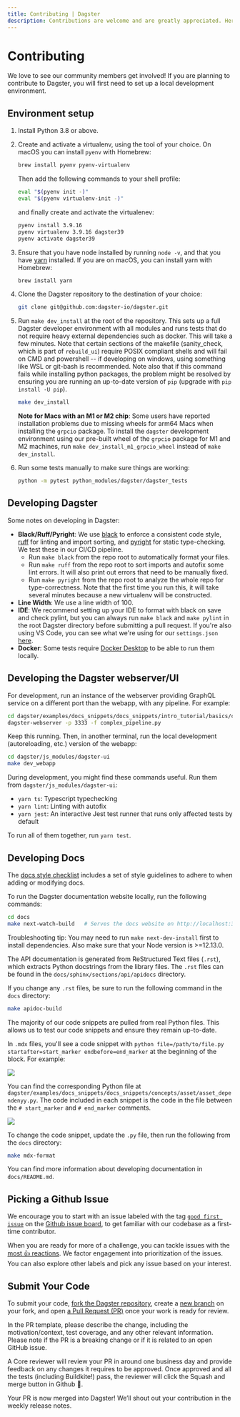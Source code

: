 ```yaml
---
title: Contributing | Dagster
description: Contributions are welcome and are greatly appreciated. Here's the contribution guide."
---
```


# Contributing

We love to see our community members get involved! If you are planning to contribute to Dagster, you will first need to set up a local development environment.

## Environment setup

1. Install Python 3.8 or above.

2. Create and activate a virtualenv, using the tool of your choice. On macOS you can install `pyenv` with Homebrew:

   ```bash
   brew install pyenv pyenv-virtualenv
   ```

   Then add the following commands to your shell profile:

   ```bash
   eval "$(pyenv init -)"
   eval "$(pyenv virtualenv-init -)"
   ```

   and finally create and activate the virtualenev:

   ```bash
   pyenv install 3.9.16
   pyenv virtualenv 3.9.16 dagster39
   pyenv activate dagster39
   ```

3. Ensure that you have node installed by running `node -v`, and that you have [yarn](https://yarnpkg.com/lang/en/) installed. If you are on macOS, you can install yarn with Homebrew:

   ```bash
   brew install yarn
   ```

4. Clone the Dagster repository to the destination of your choice:

   ```bash
   git clone git@github.com:dagster-io/dagster.git
   ```

5. Run `make dev_install` at the root of the repository. This sets up a full Dagster developer environment with all modules and runs tests that do not require heavy external dependencies such as docker. This will take a few minutes. Note that certain sections of the makefile (sanity_check, which is part of `rebuild_ui`) require POSIX compliant shells and will fail on CMD and powershell -- if developing on windows, using something like WSL or git-bash is recommended. Note also that if this command fails while installing python packages, the problem might be resolved by ensuring you are running an up-to-date version of `pip` (upgrade with `pip install -U pip`).

   ```bash
   make dev_install
   ```

   **Note for Macs with an M1 or M2 chip**: Some users have reported installation problems due to missing wheels for arm64 Macs when installing the `grpcio` package. To install the `dagster` development environment using our pre-built wheel of the `grpcio` package for M1 and M2 machines, run `make dev_install_m1_grpcio_wheel` instead of `make dev_install`.

6. Run some tests manually to make sure things are working:

   ```bash
   python -m pytest python_modules/dagster/dagster_tests
   ```

## Developing Dagster

Some notes on developing in Dagster:

- **Black/Ruff/Pyright**: We use [black](https://github.com/python/black) to enforce a consistent code style, [ruff](https://github.com/charliermarsh/ruff) for linting and import sorting, and [pyright](https://github.com/microsoft/pyright) for static type-checking. We test these in our CI/CD pipeline.
  - Run `make black` from the repo root to automatically format your files.
  - Run `make ruff` from the repo root to sort imports and autofix some lint errors. It will also print out errors that need to be manually fixed.
  - Run `make pyright` from the repo root to analyze the whole repo for type-correctness. Note that the first time you run this, it will take several minutes because a new virtualenv will be constructed.
- **Line Width**: We use a line width of 100.
- **IDE**: We recommend setting up your IDE to format with black on save and check pylint, but you can always run `make black` and `make pylint` in the root Dagster directory before submitting a pull request. If you're also using VS Code, you can see what we're using for our `settings.json` [here](https://gist.github.com/natekupp/7a17a9df8d2064e5389cc84aa118a896).
- **Docker**: Some tests require [Docker Desktop](https://www.docker.com/products/docker-desktop) to be able to run them locally.

## Developing the Dagster webserver/UI

For development, run an instance of the webserver providing GraphQL service on a different port than the webapp, with any pipeline. For example:

```bash
cd dagster/examples/docs_snippets/docs_snippets/intro_tutorial/basics/connecting_solids/
dagster-webserver -p 3333 -f complex_pipeline.py
```

Keep this running. Then, in another terminal, run the local development (autoreloading, etc.) version of the webapp:

```bash
cd dagster/js_modules/dagster-ui
make dev_webapp
```

During development, you might find these commands useful. Run them from `dagster/js_modules/dagster-ui`:

- `yarn ts`: Typescript typechecking
- `yarn lint`: Linting with autofix
- `yarn jest`: An interactive Jest test runner that runs only affected tests by default

To run all of them together, run `yarn test`.

## Developing Docs

The [docs style checklist](https://github.com/dagster-io/dagster/blob/master/docs/DOC_CHECKLIST.md) includes a set of style guidelines to adhere to when adding or modifying docs.

To run the Dagster documentation website locally, run the following commands:

```bash
cd docs
make next-watch-build   # Serves the docs website on http://localhost:3001
```

Troubleshooting tip: You may need to run `make next-dev-install` first to install dependencies. Also make sure that your Node version is >=12.13.0.

The API documentation is generated from ReStructured Text files (`.rst`), which extracts Python docstrings from the library files. The `.rst` files can be found in the `docs/sphinx/sections/api/apidocs` directory.

If you change any `.rst` files, be sure to run the following command in the `docs` directory:

```bash
make apidoc-build
```

The majority of our code snippets are pulled from real Python files. This allows us to test our code snippets and ensure they remain up-to-date.

In `.mdx` files, you'll see a code snippet with `python file=/path/to/file.py startafter=start_marker endbefore=end_marker` at the beginning of the block. For example:

<Image src="/images/community/md-code-block.png" width={1434} height={368} />

You can find the corresponding Python file at `dagster/examples/docs_snippets/docs_snippets/concepts/asset/asset_dependenyy.py`. The code included in each snippet is the code in the file between the `# start_marker` and `# end_marker` comments.

<Image src="/images/community/py-code-block.png" width={736} height={496} />

To change the code snippet, update the `.py` file, then run the following from the `docs` directory:

```bash
make mdx-format
```

You can find more information about developing documentation in `docs/README.md`.

## Picking a Github Issue

We encourage you to start with an issue labeled with the tag [`good first issue`](https://github.com/dagster-io/dagster/issues?q=is%3Aopen+is%3Aissue+label%3A%22type%3A+good+first+issue%22) on the [Github issue board](https://github.com/dagster-io/dagster/issues), to get familiar with our codebase as a first-time contributor.

When you are ready for more of a challenge, you can tackle issues with the [most 👍 reactions](https://github.com/dagster-io/dagster/issues?q=is%3Aissue+is%3Aopen+sort%3Areactions-%2B1-desc). We factor engagement into prioritization of the issues. You can also explore other labels and pick any issue based on your interest.

## Submit Your Code

To submit your code, [fork the Dagster repository](https://help.github.com/en/articles/fork-a-repo), create a [new branch](https://help.github.com/en/desktop/contributing-to-projects/creating-a-branch-for-your-work) on your fork, and open [a Pull Request (PR)](https://help.github.com/en/articles/creating-a-pull-request-from-a-fork) once your work is ready for review.

In the PR template, please describe the change, including the motivation/context, test coverage, and any other relevant information. Please note if the PR is a breaking change or if it is related to an open GitHub issue.

A Core reviewer will review your PR in around one business day and provide feedback on any changes it requires to be approved. Once approved and all the tests (including Buildkite!) pass, the reviewer will click the Squash and merge button in Github 🥳.

Your PR is now merged into Dagster! We’ll shout out your contribution in the weekly release notes.
